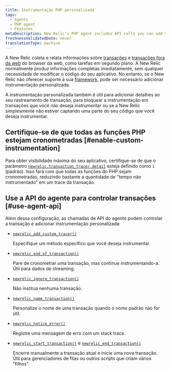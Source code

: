 ```yaml
---
title: Instrumentação PHP personalizada
tags:
  - Agents
  - PHP agent
  - Features
metaDescription: New Relic's PHP agent includes API calls you can add to your app to collect additional custom instrumentation for web and non-web transactions.
freshnessValidatedDate: never
translationType: machine
---
```


A New Relic coleta e relata informações sobre [transações](/docs/apm/transactions/intro-transactions/transactions-new-relic-apm) e [transações fora da web](/docs/apm/transactions/intro-transactions/monitor-background-processes-other-non-web-transactions) do browser da web, como tarefas em segundo plano. A New Relic normalmente produz informações completas imediatamente, sem qualquer necessidade de modificar o código do seu aplicativo. No entanto, se o New Relic não oferecer suporte à sua [framework](/docs/agents/php-agent/getting-started/php-agent-compatibility-requirements#frameworks), pode ser necessário adicionar instrumentação personalizada.

A instrumentação personalizada também é útil para adicionar detalhes ao seu rastreamento de transação, para bloquear a instrumentação em transações que você não deseja instrumentar ou se a New Relic simplesmente não estiver captando uma parte do seu código que você deseja instrumentar.

## Certifique-se de que todas as funções PHP estejam cronometradas [#enable-custom-instrumentation]

Para obter visibilidade máxima do seu aplicativo, certifique-se de que o parâmetro [`newrelic.transaction_tracer.detail`](/docs/agents/php-agent/configuration/php-agent-newrelicini-settings#inivar-tt-detail) esteja definido como `1` (padrão). Isso fará com que todas as funções do PHP sejam cronometradas, reduzindo bastante a quantidade de "tempo não instrumentado" em um trace da transação.

## Use a API do agente para controlar transações [#use-agent-api]

Além dessa configuração, as chamadas de API do agente podem controlar a transação e adicionar instrumentação personalizada:

* [`newrelic_add_custom_tracer()`](/docs/agents/php-agent/php-agent-api/newrelic_add_custom_tracer)

  Especifique um método específico que você deseja instrumentar.

* [`newrelic_end_of_transaction()`](/docs/agents/php-agent/php-agent-api/newrelic_end_of_transaction)

  Pare de cronometrar uma transação, mas continue instrumentando-a. Útil para dados de streaming.

* [`newrelic_ignore_transaction()`](/docs/agents/php-agent/php-agent-api/newrelic_ignore_transaction)

  Não institua nenhuma transação.

* [`newrelic_name_transaction()`](/docs/agents/php-agent/php-agent-api/newrelic_name_transaction)

  Personalize o nome de uma transação quando o nome padrão não for útil.

* [`newrelic_notice_error()`](/docs/agents/php-agent/php-agent-api/newrelic_notice_error)

  Registre uma mensagem de erro com um stack trace.

* [`newrelic_start_transaction()`](/docs/agents/php-agent/php-agent-api/newrelic_start_transaction) e [`newrelic_end_transaction()`](/docs/agents/php-agent/php-agent-api/newrelic_end_transaction)

  Encerre manualmente a transação atual e inicie uma nova transação. Útil para gerenciadores de filas ou outros scripts que criam vários "filhos".
